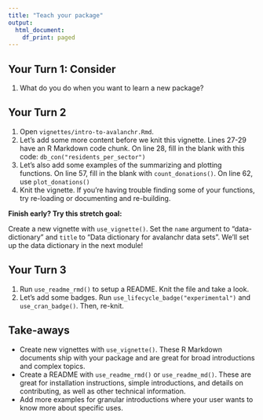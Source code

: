 ```yaml
---
title: "Teach your package"
output:
  html_document:
    df_print: paged
---
```


## Your Turn 1: Consider

1. What do you do when you want to learn a new package?

## Your Turn 2

1. Open `vignettes/intro-to-avalanchr.Rmd`.
2. Let's add some more content before we knit this vignette. Lines 27-29 have an R Markdown code chunk. On line 28, fill in the blank with this code: `db_con("residents_per_sector")`
3. Let's also add some examples of the summarizing and plotting functions. On line 57, fill in the blank with `count_donations()`. On line 62, use `plot_donations()`
4. Knit the vignette. If you're having trouble finding some of your functions, try re-loading or documenting and re-building.

**Finish early? Try this stretch goal:**

Create a new vignette with `use_vignette()`. Set the `name` argument to "data-dictionary" and `title` to "Data dictionary for avalanchr data sets". We'll set up the data dictionary in the next module!

## Your Turn 3

1. Run `use_readme_rmd()` to setup a README. Knit the file and take a look.
2. Let's add some badges. Run `use_lifecycle_badge("experimental")` and `use_cran_badge()`. Then, re-knit.


## Take-aways

* Create new vignettes with `use_vignette()`. These R Markdown documents ship with your package and are great for broad introductions and complex topics.
* Create a README with `use_readme_rmd()` or `use_readme_md()`. These are great for installation instructions, simple introductions, and details on contributing, as well as other technical information.
* Add more examples for granular introductions where your user wants to know more about specific uses.
